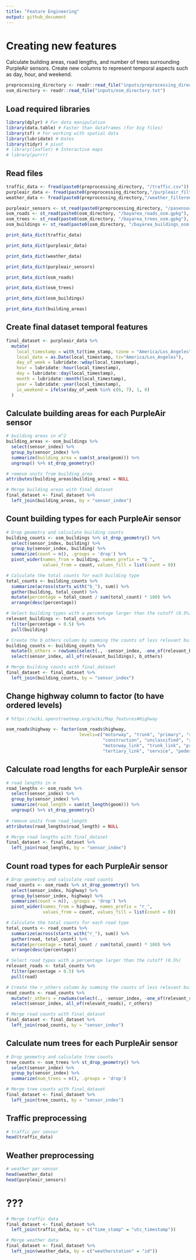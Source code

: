 ```yaml
---
title: "Feature Engineering"
output: github_document
---
```


# Creating new features
Calculate building areas, road lengths, and number of trees surrounding PurpleAir sensors. Create new columns to represent temporal aspects such as day, hour, and weekend.

```r
preprocessing_directory <- readr::read_file("inputs/preprocessing_directory.txt")
osm_directory <- readr::read_file("inputs/osm_directory.txt")
```

## Load required libraries
```r
library(dplyr) # For data manipulation
library(data.table) # Faster than dataframes (for big files)
library(sf) # For working with spatial data
library(lubridate) # Dates
library(tidyr) # pivot
# library(leaflet) # Interactive maps
# library(purrr) 
```

## Read files
```r
traffic_data <- fread(paste0(preprocessing_directory, "/traffic.csv"))
purpleair_data <- fread(paste0(preprocessing_directory,"/purpleair_filtered_2018-2019.csv"))
weather_data <- fread(paste0(preprocessing_directory,"/weather_filtered.csv"))

purpleair_sensors <- st_read(paste0(preprocessing_directory, "/pasensors_weatherstations.gpkg"), quiet = TRUE)
osm_roads <- st_read(paste0(osm_directory, "/bayarea_roads_osm.gpkg"), quiet = TRUE)
osm_trees <- st_read(paste0(osm_directory, "/bayarea_trees_osm.gpkg"), quiet = TRUE)
osm_buildings <- st_read(paste0(osm_directory, "/bayarea_buildings_osm.gpkg"), quiet = TRUE)
```

```r
print_data_dict(traffic_data)
```

```r
print_data_dict(purpleair_data)
```

```r
print_data_dict(weather_data)
```

```r
print_data_dict(purpleair_sensors)
```

```r
print_data_dict(osm_roads)
```

```r
print_data_dict(osm_trees)
```

```r
print_data_dict(osm_buildings)
```

```r
print_data_dict(building_areas)
```


## Create final dataset temporal features
```r
final_dataset <- purpleair_data %>%
  mutate(
    local_timestamp = with_tz(time_stamp, tzone = "America/Los_Angeles"),
    local_date = as.Date(local_timestamp, tz="America/Los_Angeles"),
    day_of_week = lubridate::wday(local_timestamp),
    hour = lubridate::hour(local_timestamp),
    day = lubridate::day(local_timestamp),
    month = lubridate::month(local_timestamp),
    year = lubridate::year(local_timestamp),
    is_weekend = ifelse(day_of_week %in% c(6, 7), 1, 0)
  )
```

## Calculate building areas for each PurpleAir sensor

```r
# building areas in m^2
building_areas <- osm_buildings %>%
  select(sensor_index) %>%
  group_by(sensor_index) %>%
  summarize(building_area = sum(st_area(geom))) %>%
  ungroup() %>% st_drop_geometry()

# remove units from building_area
attributes(building_areas$building_area) = NULL

# Merge building areas with final_dataset
final_dataset <- final_dataset %>%
  left_join(building_areas, by = "sensor_index")
```

## Count building types for each PurpleAir sensor

```r
# Drop geometry and calculate building counts
building_counts <- osm_buildings %>% st_drop_geometry() %>%
  select(sensor_index, building) %>%
  group_by(sensor_index, building) %>%
  summarize(count = n(), .groups = 'drop') %>%
  pivot_wider(names_from = building, names_prefix = "b_", 
              values_from = count, values_fill = list(count = 0))

# Calculate the total counts for each building type
total_counts <- building_counts %>%
  summarize(across(starts_with("b_"), sum)) %>%
  gather(building, total_count) %>%
  mutate(percentage = total_count / sum(total_count) * 100) %>%
  arrange(desc(percentage))

# Select building types with a percentage larger than the cutoff (0.5%)
relevant_buildings <- total_counts %>%
  filter(percentage > 0.5) %>%
  pull(building)

# Create the b_others column by summing the counts of less relevant building types
building_counts <- building_counts %>%
  mutate(b_others = rowSums(select(., -sensor_index, -one_of(relevant_buildings)))) %>%
  select(sensor_index, all_of(relevant_buildings), b_others)

# Merge building counts with final_dataset
final_dataset <- final_dataset %>%
  left_join(building_counts, by = "sensor_index")
```

## Change highway column to factor (to have ordered levels)
```r
# https://wiki.openstreetmap.org/wiki/Map_features#Highway

osm_roads$highway <- factor(osm_roads$highway,
                            levels=c("motorway", "trunk", "primary", "secondary", "tertiary",
                                     "construction", "unclassified", "residential",
                                     "motorway_link", "trunk_link", "primary_link", "secondary_link",
                                     "tertiary_link", "service", "pedestrian", "cycleway"))
```

## Calculate road lengths for each PurpleAir sensor
```r
# road lengths in m
road_lengths <- osm_roads %>%
  select(sensor_index) %>%
  group_by(sensor_index) %>%
  summarize(road_length = sum(st_length(geom))) %>%
  ungroup() %>% st_drop_geometry()
  
# remove units from road_length
attributes(road_lengths$road_length) = NULL

# Merge road lengths with final_dataset
final_dataset <- final_dataset %>%
  left_join(road_lengths, by = "sensor_index")
```

## Count road types for each PurpleAir sensor

```r
# Drop geometry and calculate road counts
road_counts <- osm_roads %>% st_drop_geometry() %>%
  select(sensor_index, highway) %>%
  group_by(sensor_index, highway) %>%
  summarize(count = n(), .groups = 'drop') %>%
  pivot_wider(names_from = highway, names_prefix = "r_", 
              values_from = count, values_fill = list(count = 0))

# Calculate the total counts for each road type
total_counts <- road_counts %>%
  summarize(across(starts_with("r_"), sum)) %>%
  gather(road, total_count) %>%
  mutate(percentage = total_count / sum(total_count) * 100) %>%
  arrange(desc(percentage))

# Select road types with a percentage larger than the cutoff (0.5%)
relevant_roads <- total_counts %>%
  filter(percentage > 0.5) %>%
  pull(road)

# Create the r_others column by summing the counts of less relevant building types
road_counts <- road_counts %>%
  mutate(r_others = rowSums(select(., -sensor_index, -one_of(relevant_roads)))) %>%
  select(sensor_index, all_of(relevant_roads), r_others)

# Merge road counts with final_dataset
final_dataset <- final_dataset %>%
  left_join(road_counts, by = "sensor_index")
```

## Calculate num trees for each PurpleAir sensor
```r
# Drop geometry and calculate tree counts
tree_counts <- osm_trees %>% st_drop_geometry() %>%
  select(sensor_index) %>%
  group_by(sensor_index) %>%
  summarize(num_trees = n(), .groups = 'drop')

# Merge tree counts with final_dataset
final_dataset <- final_dataset %>%
  left_join(tree_counts, by = "sensor_index")
```

## Traffic preprocessing
```r
# traffic per sensor
head(traffic_data)
```

## Weather preprocessing
```r
# weather per sensor
head(weather_data)
head(purpleair_sensors)
```

# ???
```r
# Merge traffic data
final_dataset <- final_dataset %>%
  left_join(traffic_data, by = c("time_stamp" = "utc_timestamp"))

# Merge weather data
final_dataset <- final_dataset %>%
  left_join(weather_data, by = c("weatherstation" = "id"))
```


